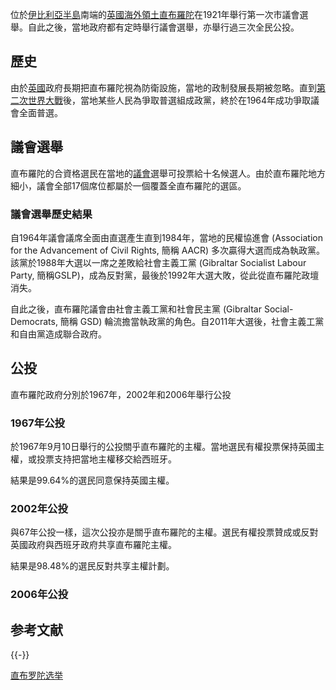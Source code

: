 {{unreferenced|time=2013-08-20T09:36:54+00:00}}
位於[[伊比利亞半島|伊比利亞半島]]南端的[[英國海外領土|英國海外領土]][[直布羅陀|直布羅陀]]在1921年舉行第一次市議會選舉。自此之後，當地政府都有定時舉行議會選舉，亦舉行過三次全民公投。

==歷史==
由於[[英國|英國]]政府長期把直布羅陀視為防衛設施，當地的政制發展長期被忽略。直到[[第二次世界大戰|第二次世界大戰]]後，當地某些人民為爭取普選組成政黨，終於在1964年成功爭取議會全面普選。

==議會選舉==
直布羅陀的合資格選民在當地的[[直布羅陀議會|議會]]選舉可投票給十名候選人。由於直布羅陀地方細小，議會全部17個席位都屬於一個覆蓋全直布羅陀的選區。

===議會選舉歷史結果===
自1964年議會議席全面由直選產生直到1984年，當地的民權協進會 (Association for the Advancement of Civil Rights, 簡稱 AACR) 多次贏得大選而成為執政黨。該黨於1988年大選以一席之差敗給社會主義工黨 (Gibraltar Socialist Labour Party, 簡稱GSLP)，成為反對黨，最後於1992年大選大敗，從此從直布羅陀政壇消失。

自此之後，直布羅陀議會由社會主義工黨和社會民主黨 (Gibraltar Social-Democrats, 簡稱 GSD) 輪流擔當執政黨的角色。自2011年大選後，社會主義工黨和自由黨造成聯合政府。

==公投==
直布羅陀政府分別於1967年，2002年和2006年舉行公投

===1967年公投===
於1967年9月10日舉行的公投關乎直布羅陀的主權。當地選民有權投票保持英國主權，或投票支持把當地主權移交給西班牙。

結果是99.64%的選民同意保持英國主權。

===2002年公投===
與67年公投一樣，這次公投亦是關乎直布羅陀的主權。選民有權投票贊成或反對英國政府與西班牙政府共享直布羅陀主權。

結果是98.48%的選民反對共享主權計劃。

===2006年公投===

== 参考文献 ==
{{Reflist}}

{{-}}
{{直布羅陀選舉}}
{{欧洲题目|選舉}}

[[Category:直布罗陀选举|]]